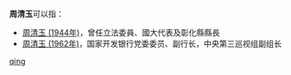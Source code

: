 '''周清玉'''可以指：
* [[周清玉_(1944年)|周清玉 (1944年)]]，曾任立法委員、國大代表及彰化縣縣長
* [[周清玉_(1962年)|周清玉 (1962年)]]，国家开发银行党委委员、副行长，中央第三巡视组副组长

{{disambig}}

[[Category:三字周姓人名消歧義|qing]]
